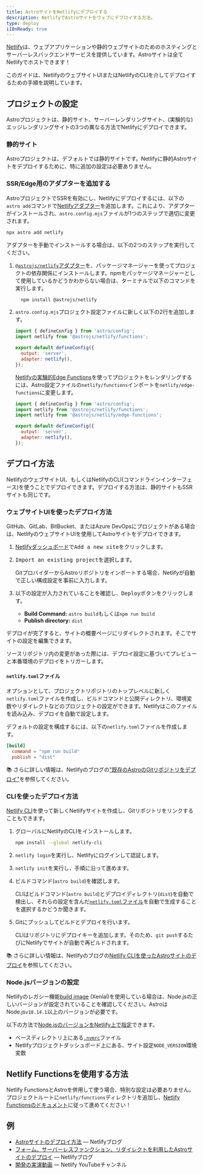 ```yaml
---
title: AstroサイトをNetlifyにデプロイする
description: NetlifyでAstroサイトをウェブにデプロイする方法。
type: deploy
i18nReady: true
---
```

[Netlify](https://netlify.com)は、ウェブアプリケーションや静的ウェブサイトのためのホスティングとサーバーレスバックエンドサービスを提供しています。Astroサイトは全てNetlifyでホストできます！

このガイドは、NetlifyのウェブサイトUIまたはNetlifyのCLIを介してデプロイするための手順を説明しています。

## プロジェクトの設定

Astroプロジェクトは、静的サイト、サーバーレンダリングサイト、(実験的な)エッジレンダリングサイトの3つの異なる方法でNetlifyにデプロイできます。

### 静的サイト

Astroプロジェクトは、デフォルトでは静的サイトです。Netlifyに静的Astroサイトをデプロイするために、特に追加の設定は必要ありません。

### SSR/Edge用のアダプターを追加する

AstroプロジェクトでSSRを有効にし、Netlifyにデプロイするには、以下の`astro add`コマンドで[Netlifyアダプター](/ja/guides/integrations-guide/netlify/)を追加します。これにより、アダプターがインストールされ、`astro.config.mjs`ファイルが1つのステップで適切に変更されます。

```bash
npx astro add netlify
```

アダプターを手動でインストールする場合は、以下の2つのステップを実行してください。

1. [`@astrojs/netlify`アダプター](https://github.com/withastro/astro/tree/main/packages/integrations/netlify)を、パッケージマネージャーを使ってプロジェクトの依存関係にインストールします。npmをパッケージマネージャーとして使用しているかどうかわからない場合は、ターミナルで以下のコマンドを実行します。

    ```bash
      npm install @astrojs/netlify
    ```

1. `astro.config.mjs`プロジェクト設定ファイルに新しく以下の2行を追加します。

    ```js title="astro.config.mjs" ins={2, 5-6}
    import { defineConfig } from 'astro/config';
    import netlify from '@astrojs/netlify/functions';

    export default defineConfig({
      output: 'server',
      adapter: netlify(),
    });
    ```

    [Netlifyの実験的Edge Functions](https://docs.netlify.com/netlify-labs/experimental-features/edge-functions/#app)を使ってプロジェクトをレンダリングするには、Astro設定ファイルの`netlify/functions`インポートを`netlify/edge-functions`に変更します。
      ```js title="astro.config.mjs" ins={3} del={2}
      import { defineConfig } from 'astro/config';
      import netlify from '@astrojs/netlify/functions';
      import netlify from '@astrojs/netlify/edge-functions';

      export default defineConfig({
        output: 'server',
        adapter: netlify(),
      });
      ```

## デプロイ方法

NetlifyのウェブサイトUI、もしくはNetlifyのCLI(コマンドラインインターフェース)を使うことでデプロイできます。デプロイする方法は、静的サイトもSSRサイトも同じです。

### ウェブサイトUIを使ったデプロイ方法

GitHub、GitLab、BitBucket、またはAzure DevOpsにプロジェクトがある場合は、NetlifyのウェブサイトUIを使用してAstroサイトをデプロイできます。

1. [Netlifyダッシュボード](https://app.netlify.com/)で<kbd>Add a new site</kbd>をクリックします。

2. <kbd>Import an existing project</kbd>を選択します。

    GitプロバイダーからAstroリポジトリをインポートする場合、Netlifyが自動で正しい構成設定を事前に入力します。

3. 以下の設定が入力されていることを確認し、<kbd>Deploy</kbd>ボタンをクリックします。

    - **Build Command:** `astro build`もしくは`npm run build`
    - **Publish directory:** `dist`

 デプロイが完了すると、サイトの概要ページにリダイレクトされます。そこでサイトの設定を編集できます。

ソースリポジトリ内の変更があった際には、デプロイ設定に基づいてプレビューと本番環境のデプロイをトリガーします。

#### `netlify.toml`ファイル

オプションとして、プロジェクトリポジトリのトップレベルに新しく`netlify.toml`ファイルを作成し、ビルドコマンドと公開ディレクトリ、環境変数やリダイレクトなどのプロジェクトの設定ができます。Netlifyはこのファイルを読み込み、デプロイを自動で設定します。

デフォルトの設定を構成するには、以下の`netlify.toml`ファイルを作成します。

```toml
[build]
  command = "npm run build"
  publish = "dist"
```

📚 さらに詳しい情報は、Netlifyのブログの["既存のAstroのGitリポジトリをデプロイ"](https://www.netlify.com/blog/how-to-deploy-astro/#deploy-an-existing-git-repository-to-netlify)を参照してください。


### CLIを使ったデプロイ方法

[Netlify CLI](https://cli.netlify.com/)を使って新しくNetlifyサイトを作成し、Gitリポジトリをリンクすることもできます。


1. グローバルにNetlifyのCLIをインストールします。

    ```bash
    npm install --global netlify-cli
    ```

2. `netlify login`を実行し、Netlifyにログインして認証します。
3. `netlify init`を実行し、手順に沿って進めます。
4. ビルドコマンド(`astro build`)を確認します。

    CLIはビルドコマンド(`astro build`)とデプロイディレクトリ(`dist`)を自動で検出し、それらの設定を含んだ[`netlify.toml`ファイル](#netlifytoml-file)を自動で生成することを選択するかどうか聞きます。

5.  Gitにプッシュしてビルドとデプロイを行います。

    CLIはリポジトリにデプロイキーを追加します。そのため、`git push`するたびにNetlifyでサイトが自動で再ビルドされます。

📚 さらに詳しい情報は、Netlifyのブログの[Netlify CLIを使ったAstroサイトのデプロイ](https://www.netlify.com/blog/how-to-deploy-astro/#link-your-astro-project-and-deploy-using-the-netlify-cli)を参照してください。

### Node.jsバージョンの設定

Netlifyのレガシー機能[build image](https://docs.netlify.com/configure-builds/get-started/#build-image-selection) (Xenial)を使用している場合は、Node.jsの正しいバージョンが設定されていることを確認してください。AstroはNode.js`v18.14.1`以上のバージョンが必要です。

以下の方法で[Node.jsのバージョンをNetlify上で指定](https://docs.netlify.com/configure-builds/manage-dependencies/#node-js-and-javascript)できます。
- ベースディレクトリ上にある[`.nvmrc`](https://github.com/nvm-sh/nvm#nvmrc)ファイル
- Netlifyプロジェクトダッシュボード上にある、サイト設定`NODE_VERSION`環境変数

## Netlify Functionsを使用する方法

Netlify FunctionsとAstroを併用して使う場合、特別な設定は必要ありません。プロジェクトルートに`netlify/functions`ディレクトリを追加し、[Netlify Functionsのドキュメント](https://docs.netlify.com/functions/overview/)に従って進めてください！

## 例

- [Astroサイトのデプロイ方法](https://www.netlify.com/blog/how-to-deploy-astro/) — Netlifyブログ
- [フォーム、サーバーレスファンクション、リダイレクトを利用したAstroサイトのデプロイ](https://www.netlify.com/blog/deploy-an-astro-site-with-forms-serverless-functions-and-redirects/) — Netlifyブログ
- [開発の実演動画](https://youtu.be/GrSLYq6ZTes) — Netlify YouTubeチャンネル